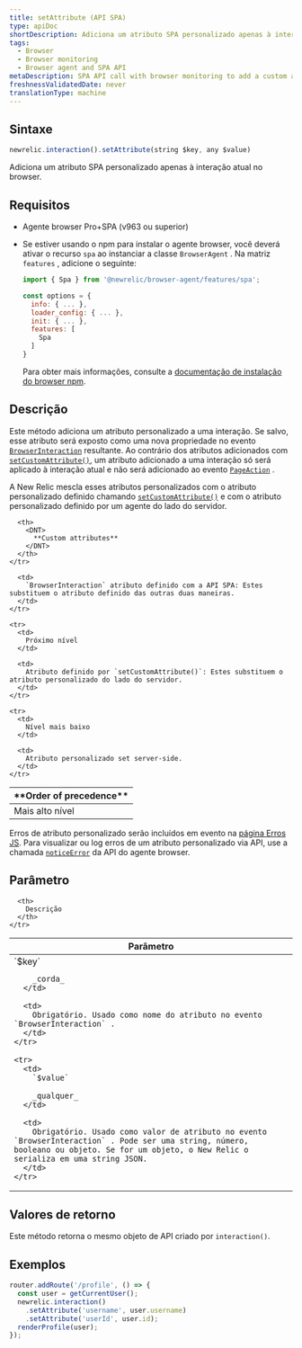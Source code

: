 ```yaml
---
title: setAttribute (API SPA)
type: apiDoc
shortDescription: Adiciona um atributo SPA personalizado apenas à interação atual no browser.
tags:
  - Browser
  - Browser monitoring
  - Browser agent and SPA API
metaDescription: SPA API call with browser monitoring to add a custom attribute only to the current interaction.
freshnessValidatedDate: never
translationType: machine
---
```


## Sintaxe

```js
newrelic.interaction().setAttribute(string $key, any $value)
```

Adiciona um atributo SPA personalizado apenas à interação atual no browser.

## Requisitos

* Agente browser Pro+SPA (v963 ou superior)

* Se estiver usando o npm para instalar o agente browser, você deverá ativar o recurso `spa` ao instanciar a classe `BrowserAgent` . Na matriz `features` , adicione o seguinte:

  ```js
  import { Spa } from '@newrelic/browser-agent/features/spa';

  const options = {
    info: { ... },
    loader_config: { ... },
    init: { ... },
    features: [
      Spa
    ]
  }
  ```

  Para obter mais informações, consulte a [documentação de instalação do browser npm](https://www.npmjs.com/package/@newrelic/browser-agent#new-relic-browser-agent).

## Descrição

Este método adiciona um atributo personalizado a uma interação. Se salvo, esse atributo será exposto como uma nova propriedade no evento [`BrowserInteraction`](/docs/insights/explore-data/attributes/browser-default-attributes-insights#browserinteraction-attributes) resultante. Ao contrário dos atributos adicionados com [`setCustomAttribute()`](/docs/browser/new-relic-browser/browser-agent-apis/browser-api-newrelicsetcustomattribute), um atributo adicionado a uma interação só será aplicado à interação atual e não será adicionado ao evento [`PageAction`](/docs/insights/explore-data/attributes/browser-default-attributes-insights#pageaction-list) .

A New Relic mescla esses atributos personalizados com o atributo personalizado definido chamando [`setCustomAttribute()`](/docs/browser/new-relic-browser/browser-agent-apis/browser-api-newrelicsetcustomattribute) e com o atributo personalizado definido por um agente do lado do servidor.

<table>
  <thead>
    <tr>
      <th style={{ width: "200px" }}>
        <DNT>
          **Order of precedence**
        </DNT>
      </th>

      <th>
        <DNT>
          **Custom attributes**
        </DNT>
      </th>
    </tr>
  </thead>

  <tbody>
    <tr>
      <td>
        Mais alto nível
      </td>

      <td>
        `BrowserInteraction` atributo definido com a API SPA: Estes substituem o atributo definido das outras duas maneiras.
      </td>
    </tr>

    <tr>
      <td>
        Próximo nível
      </td>

      <td>
        Atributo definido por `setCustomAttribute()`: Estes substituem o atributo personalizado do lado do servidor.
      </td>
    </tr>

    <tr>
      <td>
        Nível mais baixo
      </td>

      <td>
        Atributo personalizado set server-side.
      </td>
    </tr>
  </tbody>
</table>

Erros de atributo personalizado serão incluídos em evento na [página Erros JS](/docs/browser/new-relic-browser/browser-pro-features/javascript-errors-page-detect-analyze-errors). Para visualizar ou log erros de um atributo personalizado via API, use a chamada [`noticeError`](/docs/browser/new-relic-browser/browser-agent-spa-api/newrelicnoticeerror-browser-agent-api) da API do agente browser.

## Parâmetro

<table>
  <thead>
    <tr>
      <th width="25%">
        Parâmetro
      </th>

      <th>
        Descrição
      </th>
    </tr>
  </thead>

  <tbody>
    <tr>
      <td>
        `$key`

        _corda_
      </td>

      <td>
        Obrigatório. Usado como nome do atributo no evento `BrowserInteraction` .
      </td>
    </tr>

    <tr>
      <td>
        `$value`

        _qualquer_
      </td>

      <td>
        Obrigatório. Usado como valor de atributo no evento `BrowserInteraction` . Pode ser uma string, número, booleano ou objeto. Se for um objeto, o New Relic o serializa em uma string JSON.
      </td>
    </tr>
  </tbody>
</table>

## Valores de retorno

Este método retorna o mesmo objeto de API criado por `interaction()`.

## Exemplos

```js
router.addRoute('/profile', () => {
  const user = getCurrentUser();
  newrelic.interaction()
    .setAttribute('username', user.username)
    .setAttribute('userId', user.id);
  renderProfile(user);
});
```